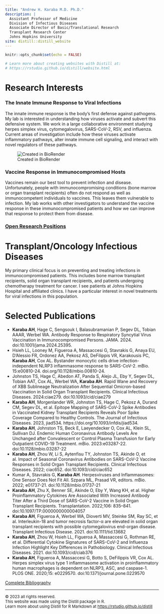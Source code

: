 ```yaml
---
title: "Andrew H. Karaba M.D. Ph.D."
description: |
  Assistant Professor of Medicine  
  Division of Infectious Diseases
  Associate Director of Basic/Translational Research
  Transplant Research Center  
  Johns Hopkins University
site: distill::distill_website
---
```


```r
knitr::opts_chunk$set(echo = FALSE)

# Learn more about creating websites with Distill at:
# https://rstudio.github.io/distill/website.html

```

# Research Interests  

### The Innate Immune Response to Viral Infections

The innate immune response is the body’s first defense against pathogens.  My lab is interested in understanding how viruses activate and subvert this defensive system.  We work in a large collaborative environment studying herpes simplex virus, cytomegalovirus, SARS-CoV-2, RSV, and influenza.  Current areas of investigation include how these viruses activate inflammatory pathways, alter innate immune cell signaling, and interact with novel regulators of these pathways.

 ![Created in BioRender](image/inflammasome.png)

### Vaccine Response in Immunocompromised Hosts

Vaccines remain our best tool to prevent infection and disease.  Unfortunately, people with immunocompromising conditions (bone marrow or organ transplant recipients) often do not respond as well as immunocompetent individuals to vaccines.  This leaves them vulnerable to infection. My lab works with other investigators to understand the vaccine response in these immunocompromised patients and how we can improve that response to protect them from disease.

### [**Open Research Positions**](mailto:jskinne8@jhmi.edu)
      
# Transplant/Oncology Infectious Diseases
  My primary clinical focus is on preventing and treating infections in immunocompromised patients.  This includes bone marrow transplant recipients, solid organ transplant recipients, and patients undergoing chemotherapy treatment for cancer.  I see patients at Johns Hopkins Hospital and affiliated clinics.  I have a particular interest in novel treatments for viral infections in this population.
      
# Selected Publications
- **Karaba AH**, Hage C, Sengsouk I, Balasubramanian P, Segev DL, Tobian AAAR, Werbel WA. Antibody Response to Respiratory Syncytial Virus Vaccination in Immunocompromised Persons. JAMA. 2024. doi:10.1001/jama.2024.25395.
- Hsieh LL, Looney M, Figueroa A, Massaccesi G, Stavrakis G, Anaya EU, D’Alessio FR, Ordonez AA, Pekosz AS, DeFilippis VR, Karakousis PC, **Karaba AH**, Cox AL. Bystander monocytic cells drive infection-independent NLRP3 inflammasome response to SARS-CoV-2. mBio. 15:e00810-24. doi.org/10.1128/mbio.00810-24.
- Johnston TS, Hage C, Abedon AT, Panda S, Alejo JL, Eby Y, Segev DL, Tobian AAT, Cox AL, Werbel WA, **Karaba AH**. Rapid Wane and Recovery of XBB Sublineage Neutralization After Sequential Omicron-based Vaccination in Solid Organ Transplant Recipients. Clinical Infectious Diseases. 2024:ciae279. doi:10.1093/cid/ciae279
- **Karaba AH**, Morgenlander WR, Johnston TS, Hage C, Pekosz A, Durand CM, Segev DL, et al. Epitope Mapping of SARS-CoV-2 Spike Antibodies in Vaccinated Kidney Transplant Recipients Reveals Poor Spike Coverage Compared to Healthy Controls. The Journal of Infectious Diseases. 2023, jiad534. https://doi.org/10.1093/infdis/jiad534.
- **Karaba AH**, Johnston TS, Beck E, Laeyendecker O, Cox AL, Klein SL, Sullivan DJ. Endemic Human Coronavirus Antibody Levels Are Unchanged after Convalescent or Control Plasma Transfusion for Early Outpatient COVID-19 Treatment. mBio. 2023:e03287-22. doi:10.1128/mbio.03287-22
- **Karaba AH**, Zhou W, Li S, Aytenfisu TY, Johnston TS, Akinde O, et al. Impact of Seasonal Coronavirus Antibodies on SARS-CoV-2 Vaccine Responses in Solid Organ Transplant Recipients. Clinical Infectious Diseases. 2022; ciac652. doi:10.1093/cid/ciac652
- Kumar A, Stavrakis G, **Karaba AH**. Herpesviruses and Inflammasomes: One Sensor Does Not Fit All. Szpara ML, Prasad VR, editors. mBio. 2022; e01737-21. doi:10.1128/mbio.01737-21
- **Karaba AH**, Zhu X, Benner SE, Akinde O, Eby Y, Wang KH, et al. Higher Proinflammatory Cytokines Are Associated With Increased Antibody Titer After a Third Dose of SARS-CoV-2 Vaccine in Solid Organ Transplant Recipients. Transplantation. 2022;106: 835–841. doi:10.1097/TP.0000000000004057
- **Karaba AH**, Figueroa A, Werbel WA, Dioverti MV, Steinke SM, Ray SC, et al. Interleukin-18 and tumor necrosis factor-α are elevated in solid organ transplant recipients with possible cytomegalovirus end-organ disease. Transplant Infectious Disease. 2021. doi:10.1111/tid.13682
- **Karaba AH**, Zhou W, Hsieh LL, Figueroa A, Massaccesi G, Rothman RE, et al. Differential Cytokine Signatures of SARS-CoV-2 and Influenza Infection Highlight Key Differences in Pathobiology. Clinical Infectious Diseases. 2021. doi:10.1093/cid/ciab376
- **Karaba AH**, Figueroa A, Massaccesi G, Botto S, DeFilippis VR, Cox AL. Herpes simplex virus type 1 inflammasome activation in proinflammatory human macrophages is dependent on NLRP3, ASC, and caspase-1. PLOS ONE. 2020;15: e0229570. doi:10.1371/journal.pone.0229570

[Complete Bibliography](https://www.ncbi.nlm.nih.gov/myncbi/andrew.karaba.1/bibliography/public/)

-----------------------------------------------
<font size="2"> © 2023 all rights reserved.<br>
This website was made using the Distill package in R.<br>
Learn more about using Distill for R Markdown at <https://rstudio.github.io/distill></font>
